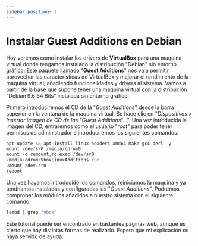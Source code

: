 ```yaml
---
sidebar_position: 2
---
```


# Instalar Guest Additions en Debian

Hoy veremos como instalar los drivers de **VirtualBox** para una maquina virtual donde tengamos instalado la distribución "Debian" sin entorno gráfico. 
Este paquete llamado "**Guest Additions**" nos va a permitir aprovechar las características de VirtualBox y mejorar el rendimiento de la maquina virtual, añadiendo funcionalidades y drivers al sistema. 
Vamos a partir de la base que supone tener una maquina virtual con la distribución "Debian 9.6 64 Bits" instalada sin entorno gráfico.

Primero introduciremos el CD de la "_Guest Additions_" desde la barra superior en la ventana de la maquina virtual. Se hace clic en "_Dispositivos > Insertar imagen de CD de las "Guest Additions_"...". Una vez introducida la imagen del CD, entraremos como el usuario "_root_" para poder tener permisos de administrador e introduciremos los siguientes comandos:

```jsx
apt update && apt install linux-headers-amd64 make gcc perl -y
mount /dev/sr0 /media/cdrom0
mount -o remount,ro,exec /dev/sr0
/media/cdrom/VboxLinuxAdditions.run
umount /dev/sr0
reboot
```

Una vez hayamos introducido los comandos, reiniciamos la maquina y ya tendríamos instaladas y configuradas las "_Guest Additions_".
Podremos comprobar los módulos añadidos a nuestro sistema con el siguiente comando:

```jsx
lsmod | grep "vbox"
```

Este tutorial puede ser encontrado en bastantes páginas web, aunque es cierto que hay distintas formas de realizarlo. Espero que mi explicación os haya servido de ayuda.

